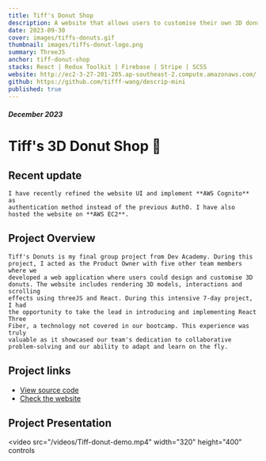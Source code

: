 ```yaml
---
title: Tiff's Donut Shop
description: A website that allows users to customise their own 3D donuts.
date: 2023-09-30
cover: images/tiffs-donuts.gif
thumbnail: images/tiffs-donut-logo.png
summary: ThreeJS
anchor: tiff-donut-shop
stacks: React | Redux Toolkit | Firebase | Stripe | SCSS
website: http://ec2-3-27-201-205.ap-southeast-2.compute.amazonaws.com/
github: https://github.com/tifff-wang/descrip-mini
published: true
---
```


##### December 2023

# Tiff's 3D Donut Shop 🍩

## Recent update

    I have recently refined the website UI and implement **AWS Cognito** as
    authentication method instead of the previous AuthO. I have also hosted the website on **AWS EC2**.

## Project Overview

    Tiff's Donuts is my final group project from Dev Academy. During this
    project, I acted as the Product Owner with five other team members where we
    developed a web application where users could design and customise 3D
    donuts. The website includes rendering 3D models, interactions and scrolling
    effects using threeJS and React. During this intensive 7-day project, I had
    the opportunity to take the lead in introducing and implementing React Three
    Fiber, a technology not covered in our bootcamp. This experience was truly
    valuable as it showcased our team's dedication to collaborative
    problem-solving and our ability to adapt and learn on the fly.

## Project links

-   [View source code](https://github.com/tifff-wang/Tiffs-3D-Donuts-ThreeJS/tree/deploy/?target=_blank)
-   [Check the website](http://ec2-3-27-201-205.ap-southeast-2.compute.amazonaws.com/)

## Project Presentation

<video
    src="/videos/Tiff-donut-demo.mp4"
    width="320"
    height="400"
    controls
></video>
